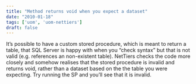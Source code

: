 ```yaml
---
title: "Method returns void when you expect a dataset"
date: "2010-01-18"
tags: ['uom', 'uom-nettiers']
draft: false
---
```


It’s possible to have a custom stored procedure, which is meant to return a table, that SQL Server is happy with when you “check syntax” but that is not valid (e.g. references an non-existent table). NetTiers checks the code more closely and somehow realises that the stored procedure is invalid and returns void, rather than a dataset based on the the table you were expecting. Try running the SP and you’ll see that it is invalid.
